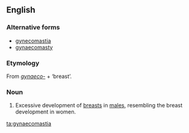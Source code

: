 ==English==
{{wikipedia}}

===Alternative forms===
* [[gynecomastia]]
* [[gynaecomasty]]

===Etymology===
From ''[[gynaeco-]]'' + {{etyl|grc}} '''{{polytonic|[[μαστός]]}}''' ‘breast’.

===Noun===
{{en-noun|-}}

# {{medicine}} Excessive development of [[breast]]s in [[male]]s, resembling the breast development in women.

[[ta:gynaecomastia]]
